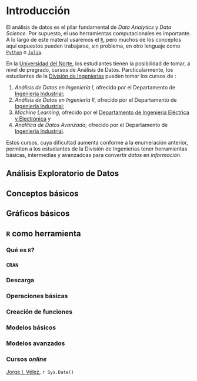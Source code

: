 # Introducción {#intro}

El análisis de datos es el pilar fundamental de _Data Analytics_ y _Data Science_. Por supuesto, el uso herramientas computacionales es importante. A lo largo de este materal usaremos el [`R`](https://www.r-project.org/), pero muchos de los conceptos aquí expuestos pueden trabajarse, sin problema, en otro lenguaje como [`Python`](https://www.python.org/) o [`Julia`](https://julialang.org/).

En la [Universidad del Norte](https://www.uninorte.edu.co/), los estudiantes tienen la posibilidad de tomar, a nivel de pregrado, cursos de Análisis de Datos. Parcticularmente, los estudiantes de la [División de Ingenierías](https://www.uninorte.edu.co/web/ingenierias) pueden tomar los cursos de :

1. _Análisis de Datos en Ingeniería I_, ofrecido por el Departamento de [Ingeniería Industrial](https://www.uninorte.edu.co/web/departamento-de-ingenieria-industrial/);
2. _Análisis de Datos en Ingeniería II_, ofrecido por el Departamento de [Ingeniería Industrial](https://www.uninorte.edu.co/web/departamento-de-ingenieria-industrial/);
3. _Machine Learning_, ofrecido por el [Departamento de Ingeniería Eléctrica y Electrónica](https://www.uninorte.edu.co/web/departamento-de-ingenieria-electrica-y-electronica) y
4. _Analítica de Datos Avanzada_; ofrecido por el Departamento de [Ingeniería Industrial](https://www.uninorte.edu.co/web/departamento-de-ingenieria-industrial/).

Estos cursos, cuya dificultad aumenta conforme a la enumeración anterior, permiten a los estudiantes de la División de Ingenierías tener herramientas básicas, intermedias y avanzadoas para convertir _datos_ en _información_.


<!-- El curso de _Análisis de Datos en Ingeniería I_ introduce los conceptos básicos de analítica descriptiva, algunos elementos de probabilidad, el concepto de variables aleatorias, las distribuciones de probabilidad más utilizadas, así como pruebas de bondad de ajuste, procedimientos de pruebas de hipótesis y el modelo de Regresión Lineal Simple. -->


## Análisis Exploratorio de Datos


## Conceptos básicos


## Gráficos básicos

## `R` como herramienta

### Qué es  `R`?

### `CRAN`

### Descarga

### Operaciones básicas

### Creación de funciones

### Modelos básicos

### Modelos avanzados


### Cursos *online*

[Jorge I. Vélez](https://jivelez.github.io), `r Sys.Date()`

